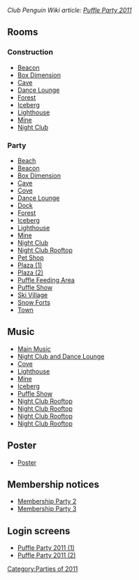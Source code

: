 ''Club Penguin Wiki article: [[clubpenguinwiki:Puffle Party 2011|Puffle Party 2011]]''
==Rooms==
===Construction===
*[[Media:PuffleParty2011ConstBeacon.swf|Beacon]]
*[[Media:PuffleParty2011ConstBoxDimension.swf|Box Dimension]]
*[[Media:PuffleParty2010ConstCave.swf|Cave]]
*[[Media:PuffleParty2011ConstLounge.swf|Dance Lounge]]
*[[Media:PuffleParty2011ConstForest.swf|Forest]]
*[[Media:PuffleParty2011ConstBerg.swf|Iceberg]]
*[[Media:PuffleParty2011ConstLight.swf|Lighthouse]]
*[[Media:PuffleParty2011ConstMine.swf|Mine]]
*[[Media:PuffleParty2011ConstDance.swf|Night Club]]

===Party===
*[[Media:PuffleParty2011Beach.swf|Beach]]
*[[Media:PuffleParty2011Beacon.swf|Beacon]]
*[[Media:PuffleParty2011BoxDimension.swf|Box Dimension]]
*[[Media:PuffleParty2011Cave.swf|Cave]]
*[[Media:PuffleParty2011Cove.swf|Cove]]
*[[Media:PuffleParty2011Lounge.swf|Dance Lounge]]
*[[Media:PuffleParty2011Dock.swf|Dock]]
*[[Media:PuffleParty2011Forest.swf|Forest]]
*[[Media:PuffleParty2011Berg.swf|Iceberg]]
*[[Media:PuffleParty2011Light.swf|Lighthouse]]
*[[Media:PuffleParty2011Mine.swf|Mine]]
*[[Media:PuffleParty2011Dance.swf|Night Club]]
*[[Media:PuffleParty2011Party3.swf|Night Club Rooftop]]
*[[Media:PuffleParty2011Pet.swf|Pet Shop]]
*[[Media:PuffleParty2011Plaza(1).swf|Plaza (1)]]
*[[Media:PuffleParty2011Plaza(2).swf|Plaza (2)]]
*[[Media:PuffleParty2011Party1.swf|Puffle Feeding Area]]
*[[Media:PuffleParty2011Party2.swf|Puffle Show]]
*[[Media:PuffleParty2011Village.swf|Ski Village]]
*[[Media:PuffleParty2011Forts.swf|Snow Forts]]
*[[Media:RoomsTown-PuffleParty2011.swf|Town]]

==Music==
*[[Media:Music261.swf|Main Music]]
*[[Media:Music260.swf|Night Club and Dance Lounge]]
*[[Media:Music290.swf|Cove]]
*[[Media:Music31.swf|Lighthouse]]
*[[Media:Music256.swf|Mine]]
*[[Media:Music213.swf|Iceberg]]
*[[Media:Music282.swf|Puffle Show]]
*[[Media:Music272.swf|Night Club Rooftop]]
*[[Media:Music249.swf|Night Club Rooftop]]
*[[Media:Music275.swf|Night Club Rooftop]]
*[[Media:Music258.swf|Night Club Rooftop]]

==Poster==
*[[Media:PuffleParty2011Poster.swf|Poster]]

==Membership notices==
*[[Media:PuffleParty2011MembershipParty2.swf|Membership Party 2]]
*[[Media:PuffleParty2011MembershipParty3.swf|Membership Party 3]]

==Login screens==
*[[Media:LoginPuffleParty2011(1).swf|Puffle Party 2011 (1)]]
*[[Media:LoginPuffleParty2011(2).swf|Puffle Party 2011 (2)]]
{{Parties}}

[[Category:Parties of 2011]]
